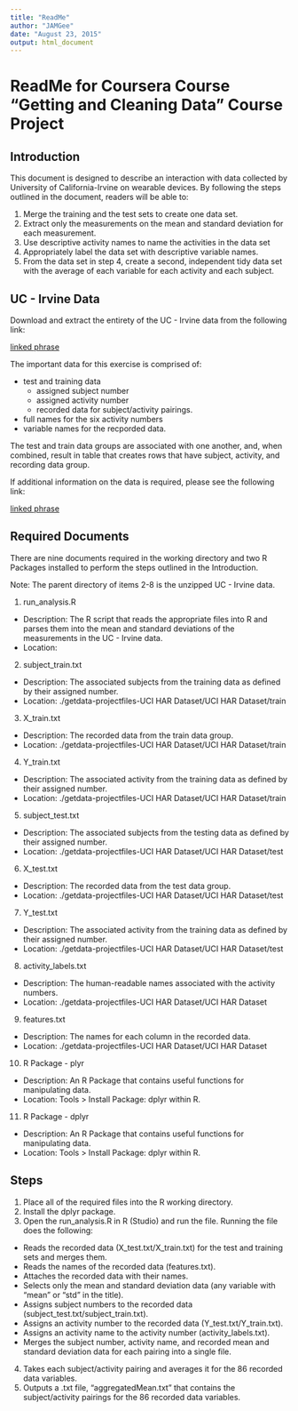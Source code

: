 ```yaml
---
title: "ReadMe"
author: "JAMGee"
date: "August 23, 2015"
output: html_document
---
```


# ReadMe for Coursera Course "Getting and Cleaning Data" Course Project

## Introduction
This document is designed to describe an interaction with data collected by University of California-Irvine on wearable devices. By following the steps outlined in the document, readers will be able to: 


1. Merge the training and the test sets to create one data set.
2. Extract only the measurements on the mean and standard deviation for each measurement. 
3. Use descriptive activity names to name the activities in the data set
4. Appropriately label the data set with descriptive variable names. 
5. From the data set in step 4, create a second, independent tidy data set with the average of each variable for each activity and each subject.

## UC - Irvine Data

Download and extract the entirety of the UC - Irvine data from the following link:

[linked phrase](https://d396qusza40orc.cloudfront.net/getdata%2Fprojectfiles%2FUCI%20HAR%20Dataset.zip)

The important data for this exercise is comprised of:

* test and training data
  + assigned subject number
  + assigned activity number
  + recorded data for subject/activity pairings.
* full names for the six activity numbers
* variable names for the recporded data.

The test and train data groups are associated with one another, and, when combined, result in table that creates rows that have subject, activity, and recording data group.

If additional information on the data is required, please see the following link:

[linked phrase](http://archive.ics.uci.edu/ml/datasets/Human+Activity+Recognition+Using+Smartphones)

## Required Documents
There are nine documents required in the working directory and two R Packages installed to perform the steps outlined in the Introduction. 

Note: The parent directory of items 2-8 is the unzipped UC - Irvine data.

1. run_analysis.R
  + Description: The R script that reads the appropriate files into R and parses them into the mean and standard deviations of the measurements in the UC - Irvine data.  
  + Location:  
2. subject_train.txt
  + Description: The associated subjects from the training data as defined by their assigned number. 
  + Location: ./getdata-projectfiles-UCI HAR Dataset/UCI HAR Dataset/train
3. X_train.txt
  + Description: The recorded data from the train data group.
  + Location: ./getdata-projectfiles-UCI HAR Dataset/UCI HAR Dataset/train
4. Y_train.txt
  + Description: The associated activity from the training data as defined by their assigned number.
  + Location: ./getdata-projectfiles-UCI HAR Dataset/UCI HAR Dataset/train
5. subject_test.txt
  + Description: The associated subjects from the testing data as defined by their assigned number.
  + Location: ./getdata-projectfiles-UCI HAR Dataset/UCI HAR Dataset/test
6. X_test.txt
  + Description: The recorded data from the test data group.
  + Location: ./getdata-projectfiles-UCI HAR Dataset/UCI HAR Dataset/test
7. Y_test.txt
  + Description: The associated activity from the training data as defined by their assigned number.
  + Location: ./getdata-projectfiles-UCI HAR Dataset/UCI HAR Dataset/test
8. activity_labels.txt
  + Description: The human-readable names associated with the activity numbers.
  + Location: ./getdata-projectfiles-UCI HAR Dataset/UCI HAR Dataset
9. features.txt
  + Description: The names for each column in the recorded data.
  + Location: ./getdata-projectfiles-UCI HAR Dataset/UCI HAR Dataset
10. R Package - plyr
  + Description: An R Package that contains useful functions for manipulating data.
  + Location: Tools > Install Package: dplyr within R.
11. R Package - dplyr
  + Description: An R Package that contains useful functions for manipulating data.
  + Location: Tools > Install Package: dplyr within R.

## Steps

1. Place all of the required files into the R working directory.
2. Install the dplyr package.
3. Open the run_analysis.R in R (Studio) and run the file. Running the file does the following:
  + Reads the recorded data (X_test.txt/X_train.txt) for the test and training sets and merges them.
  + Reads the names of the recorded data (features.txt).
  + Attaches the recorded data with their names.
  + Selects only the mean and standard deviation data (any variable with "mean" or "std" in the title).
  + Assigns subject numbers to the recorded data (subject_test.txt/subject_train.txt).
  + Assigns an activity number to the recorded data (Y_test.txt/Y_train.txt).
  + Assigns an activity name to the activity number (activity_labels.txt).
  + Merges the subject number, activity name, and recorded mean and standard deviation data for each pairing into a single file.
4. Takes each subject/activity pairing and averages it for the 86 recorded data variables.
5. Outputs a .txt file, "aggregatedMean.txt" that contains the subject/activity pairings for the 86 recorded data variables.